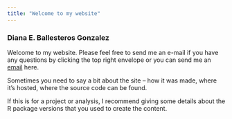 ```yaml
---
title: "Welcome to my website"
---
```


### Diana E. Ballesteros Gonzalez

Welcome to my website. Please feel free to send me an e-mail if you have any questions by clicking the top right envelope or you can send me an [email](deg2163@cumc.columbia) here. 

Sometimes you need to say a bit about the site -- how it was made, where it's hosted, where the source code can be found. 

If this is for a project or analysis, I recommend giving some details about the R package versions that you used to create the content.
